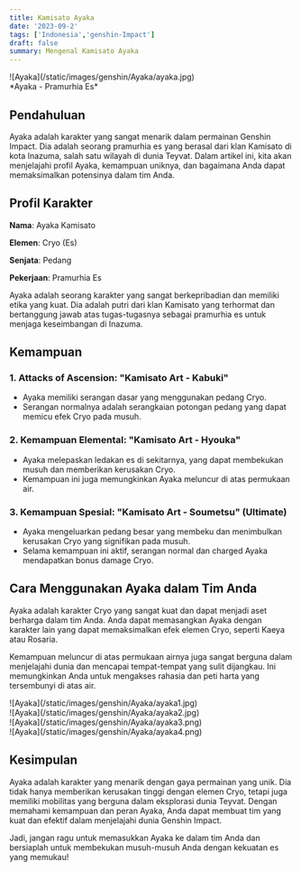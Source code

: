 ```yaml
---
title: Kamisato Ayaka
date: '2023-09-2'
tags: ['Indonesia','genshin-Impact']
draft: false
summary: Mengenal Kamisato Ayaka
---
```


<div className="my-1 w-full overflow-hidden px-2 xl:my-1 xl:w-1/2 xl:px-2">
    ![Ayaka](/static/images/genshin/Ayaka/ayaka.jpg)
  </div>
*Ayaka - Pramurhia Es*

## Pendahuluan

Ayaka adalah karakter yang sangat menarik dalam permainan Genshin Impact. Dia adalah seorang pramurhia es yang berasal dari klan Kamisato di kota Inazuma, salah satu wilayah di dunia Teyvat. Dalam artikel ini, kita akan menjelajahi profil Ayaka, kemampuan uniknya, dan bagaimana Anda dapat memaksimalkan potensinya dalam tim Anda.

## Profil Karakter

**Nama**: Ayaka Kamisato

**Elemen**: Cryo (Es)

**Senjata**: Pedang

**Pekerjaan**: Pramurhia Es

Ayaka adalah seorang karakter yang sangat berkepribadian dan memiliki etika yang kuat. Dia adalah putri dari klan Kamisato yang terhormat dan bertanggung jawab atas tugas-tugasnya sebagai pramurhia es untuk menjaga keseimbangan di Inazuma.

## Kemampuan

### 1. **Attacks of Ascension**: **"Kamisato Art - Kabuki"**

- Ayaka memiliki serangan dasar yang menggunakan pedang Cryo.
- Serangan normalnya adalah serangkaian potongan pedang yang dapat memicu efek Cryo pada musuh.

### 2. **Kemampuan Elemental: "Kamisato Art - Hyouka"**

- Ayaka melepaskan ledakan es di sekitarnya, yang dapat membekukan musuh dan memberikan kerusakan Cryo.
- Kemampuan ini juga memungkinkan Ayaka meluncur di atas permukaan air.

### 3. **Kemampuan Spesial: "Kamisato Art - Soumetsu" (Ultimate)**

- Ayaka mengeluarkan pedang besar yang membeku dan menimbulkan kerusakan Cryo yang signifikan pada musuh.
- Selama kemampuan ini aktif, serangan normal dan charged Ayaka mendapatkan bonus damage Cryo.

## Cara Menggunakan Ayaka dalam Tim Anda

Ayaka adalah karakter Cryo yang sangat kuat dan dapat menjadi aset berharga dalam tim Anda. Anda dapat memasangkan Ayaka dengan karakter lain yang dapat memaksimalkan efek elemen Cryo, seperti Kaeya atau Rosaria.

Kemampuan meluncur di atas permukaan airnya juga sangat berguna dalam menjelajahi dunia dan mencapai tempat-tempat yang sulit dijangkau. Ini memungkinkan Anda untuk mengakses rahasia dan peti harta yang tersembunyi di atas air.

<div className="-mx-2 flex flex-wrap overflow-hidden xl:-mx-2">
  <div className="my-1 w-full overflow-hidden px-2 xl:my-1 xl:w-1/2 xl:px-2">
    ![Ayaka](/static/images/genshin/Ayaka/ayaka1.jpg)
  </div>
  <div className="my-1 w-full overflow-hidden px-2 xl:my-1 xl:w-1/2 xl:px-2">
    ![Ayaka](/static/images/genshin/Ayaka/ayaka2.jpg)
  </div>
  <div className="my-1 w-full overflow-hidden px-2 xl:my-1 xl:w-1/2 xl:px-2">
    ![Ayaka](/static/images/genshin/Ayaka/ayaka3.png)
  </div>
  <div className="my-1 w-full overflow-hidden px-2 xl:my-1 xl:w-1/2 xl:px-2">
    ![Ayaka](/static/images/genshin/Ayaka/ayaka4.png)
  </div>
</div>

## Kesimpulan

Ayaka adalah karakter yang menarik dengan gaya permainan yang unik. Dia tidak hanya memberikan kerusakan tinggi dengan elemen Cryo, tetapi juga memiliki mobilitas yang berguna dalam eksplorasi dunia Teyvat. Dengan memahami kemampuan dan peran Ayaka, Anda dapat membuat tim yang kuat dan efektif dalam menjelajahi dunia Genshin Impact.

Jadi, jangan ragu untuk memasukkan Ayaka ke dalam tim Anda dan bersiaplah untuk membekukan musuh-musuh Anda dengan kekuatan es yang memukau!
